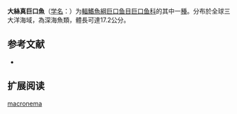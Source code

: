 {{Speciesbox
| name = 大絲真巨口魚
| status = NE
| status_system = IUCN3.1
| image = 
| genus = Eustomias
| species = macronema
| authority = Regan & Trewavas, 1930
| synonyms = *''Eustomias longibarbus''<br /><small>Parr, 1927</small>
}}

'''大絲真巨口魚'''（[[学名|学名]]：{{lang|la|''Eustomias macronema''}}）为[[輻鰭魚綱|輻鰭魚綱]][[巨口鱼目|巨口鱼目]][[巨口鱼科|巨口鱼科]]的其中一[[種|種]]。分布於全球三大洋海域，為深海魚類，體長可達17.2公分。

== 参考文献 ==
{{refbegin}}
*{{FishBase_species|genus=Eustomias|species=macronema|year=2012|month=2}}
{{refend}}

== 扩展阅读 ==
{{refbegin}}
{{wikispecies-inline|Eustomias macronema|大絲真巨口魚}}
{{refend}}
{{Taxonbar|from=Q1108161}}

[[Category:真巨口鱼属|macronema]]